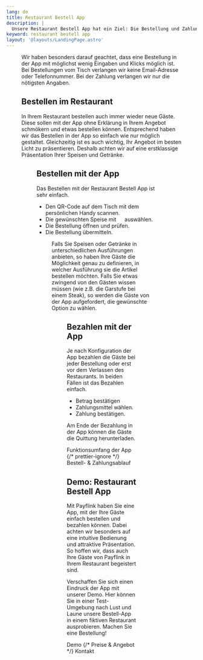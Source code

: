 ```yaml
---
lang: de
title: Restaurant Bestell App
description: |
  Unsere Restaurant Bestell App hat ein Ziel: Die Bestellung und Zahlung für die Gäste Ihres Restaurants so einfach wie möglich zu gestalten.
keyword: restaurant bestell app
layout: '@layouts/LandingPage.astro'
---
```



<Figure
  caption="Speisekarte in Restaurant Bestell App."
  src={import('../../images/restaurant-bestell-app.png')}
/>

Wir haben besonders darauf geachtet, dass eine Bestellung in der App mit möglichst wenig Eingaben und Klicks möglich ist. Bei Bestellungen vom Tisch verlangen wir keine Email-Adresse oder Telefonnummer. Bei der Zahlung verlangen wir nur die nötigsten Angaben.

## Bestellen im Restaurant

In Ihrem Restaurant bestellen auch immer wieder neue Gäste. Diese sollen mit der App ohne Erklärung in Ihrem Angebot schmökern und etwas bestellen können. Entsprechend haben wir das Bestellen in der App so einfach wie nur möglich gestaltet. Gleichzeitig ist es auch wichtig, Ihr Angebot im besten Licht zu präsentieren. Deshalb achten wir auf eine erstklassige Präsentation Ihrer Speisen und Getränke.

<Figure
  caption="Variationen in der Bestell App sehen."
  src={import('../../images/variationen.png')}
/>

## Bestellen mit der App

Das Bestellen mit der Restaurant Bestell App ist sehr einfach.

- Den QR-Code auf dem Tisch mit dem persönlichen Handy scannen.
- Die gewünschten Speise mit <svg style="height: 1em; width: 1em; stroke: var(--primary-color); stroke-width: 4;" viewBox="0 0 24 24"> <path d="M 2,12 L 22,12 M 12,2 L 12,22" /> </svg> auswählen.
- Die Bestellung öffnen und prüfen.
- Die Bestellung übermitteln.

<Figure
  caption="Ein Gast hat eine Bestellung in der App zusammengestellt."
  src={import('../../images/bestellung.png')}
/>

Falls Sie Speisen oder Getränke in unterschiedlichen Ausführungen anbieten, so haben Ihre Gäste die Möglichkeit genau zu definieren, in welcher Ausführung sie die Artikel bestellen möchten. Falls Sie etwas zwingend von den Gästen wissen müssen (wie z.B. die Garstufe bei einem Steak), so werden die Gäste von der App aufgefordert, die gewünschte Option zu wählen.

<Figure
  caption="Optionen in App auswählen."
  src={import('../../images/optionen.png')}
/>

## Bezahlen mit der App

Je nach Konfiguration der App bezahlen die Gäste bei jeder Bestellung oder erst vor dem Verlassen des Restaurants. In beiden Fällen ist das Bezahlen einfach.

- Betrag bestätigen
- Zahlungsmittel wählen.
- Zahlung bestätigen.

Am Ende der Bezahlung in der App können die Gäste die Quittung herunterladen.

<ButtonList>
  <ButtonLink href="/de/funktionsumfang/">Funktionsumfang der App</ButtonLink>
  {/* prettier-ignore */}
  <ButtonLink href="/de/bestell-und-zahlungs-ablauf-gastro-betriebe/">Bestell- &amp; Zahlungsablauf</ButtonLink>
</ButtonList>

## Demo: Restaurant Bestell App

Mit Payflink haben Sie eine App, mit der Ihre Gäste einfach bestellen und bezahlen können. Dabei achten wir besonders auf eine intuitive Bedienung und attraktive Präsentation. So hoffen wir, dass auch Ihre Gäste von Payflink in Ihrem Restaurant begeistert sind.

Verschaffen Sie sich einen Eindruck der App mit unserer Demo. Hier können Sie in einer Test-Umgebung nach Lust und Laune unsere Bestell-App in einem fiktiven Restaurant ausprobieren. Machen Sie eine Bestellung!

<ButtonList>
  <ButtonLink href="/de/demo/">Demo</ButtonLink>
  {/* <ButtonLink href="/de/preise/">Preise &amp; Angebot</ButtonLink> */}
  <ButtonLink href="/de/kontakt/">Kontakt</ButtonLink>
</ButtonList>
